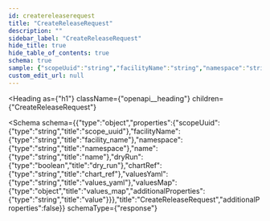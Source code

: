 ```yaml
---
id: createreleaserequest
title: "CreateReleaseRequest"
description: ""
sidebar_label: "CreateReleaseRequest"
hide_title: true
hide_table_of_contents: true
schema: true
sample: {"scopeUuid":"string","facilityName":"string","namespace":"string","name":"string","dryRun":true,"chartRef":"string","valuesYaml":"string","valuesMap":{}}
custom_edit_url: null
---
```



<Heading
  as={"h1"}
  className={"openapi__heading"}
  children={"CreateReleaseRequest"}
>
</Heading>





<Schema
  schema={{"type":"object","properties":{"scopeUuid":{"type":"string","title":"scope_uuid"},"facilityName":{"type":"string","title":"facility_name"},"namespace":{"type":"string","title":"namespace"},"name":{"type":"string","title":"name"},"dryRun":{"type":"boolean","title":"dry_run"},"chartRef":{"type":"string","title":"chart_ref"},"valuesYaml":{"type":"string","title":"values_yaml"},"valuesMap":{"type":"object","title":"values_map","additionalProperties":{"type":"string","title":"value"}}},"title":"CreateReleaseRequest","additionalProperties":false}}
  schemaType={"response"}
>
  
</Schema>
            